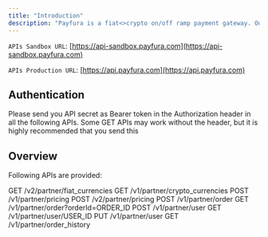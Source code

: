 ```yaml
---
title: "Introduction"
description: "Payfura is a fiat<>crypto on/off ramp payment gateway. Our robust API solution provides seamless integration to interact with the platform"
---
```



`APIs Sandbox URL`: [https://api-sandbox.payfura.com](https://api-sandbox.payfura.com)

`APIs Production URL`: [https://api.payfura.com](https://api.payfura.com)

## Authentication

Please send you API secret as Bearer token in the Authorization header in all the following APIs. Some GET APIs may work without the header, but it is highly recommended that you send this 
## Overview

Following APIs are provided:

<Card title="List of Fiat Currencies" href="/payfura-apis/list-of-fiat-currencies">
  GET /v2/partner/fiat_currencies
</Card>

<Card title="List of Crypto Currencies" href="/payfura-apis/list-of-crypto-currencies">
  GET /v1/partner/crypto_currencies
</Card>

<Card title="Pricing & Fees V1" href="/payfura-apis/pricing">
  POST /v1/partner/pricing
</Card>

<Card title="Pricing & Fees V2" href="/payfura-apis/pricing">
  POST /v2/partner/pricing
</Card>

<Card title="Create Order" href="/payfura-apis/create-order">
  POST /v1/partner/order
</Card>

<Card title="Get Order" href="/payfura-apis/get-order">
  GET /v1/partner/order?orderId=ORDER_ID
</Card>

<Card title="Create User" href="/payfura-apis/create-user">
  POST /v1/partner/user
</Card>

<Card title="Get User" href="/payfura-apis/get-user">
  GET /v1/partner/user/USER_ID
</Card>

<Card title="Update User" href="/payfura-apis/update-user">
  PUT /v1/partner/user
</Card>

<Card title="Get Order History" href="/payfura-apis/get-order-history">
  GET /v1/partner/order_history
</Card>
